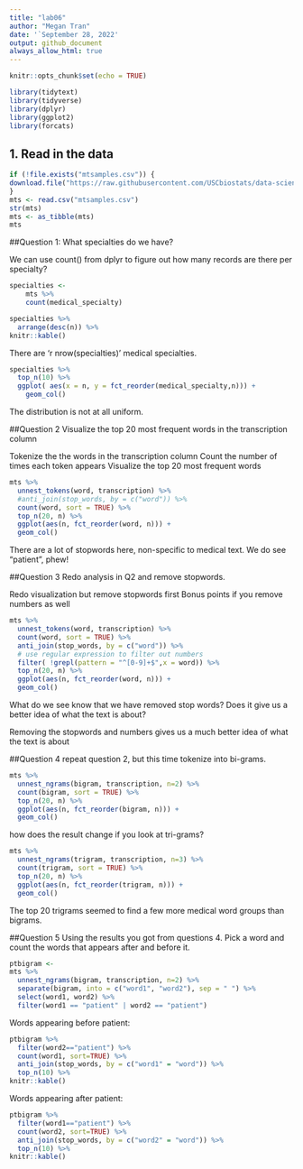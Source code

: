 ```yaml
---
title: "lab06"
author: "Megan Tran"
date: '`September 28, 2022'
output: github_document
always_allow_html: true
---
```


```r
knitr::opts_chunk$set(echo = TRUE)
```


```r
library(tidytext)
library(tidyverse)
library(dplyr)
library(ggplot2)
library(forcats)
```

## 1. Read in the data
```r
if (!file.exists("mtsamples.csv")) {
download.file("https://raw.githubusercontent.com/USCbiostats/data-science-data/master/00_mtsamples/mtsamples.csv", "mtsamples.csv", method="libcurl", timeout = 60) 
}
mts <- read.csv("mtsamples.csv") 
str(mts)
mts <- as_tibble(mts)
mts
```

##Question 1: What specialties do we have?

We can use count() from dplyr to figure out how many records are there per specialty?

```r
specialties <-
    mts %>%
    count(medical_specialty)

specialties %>%
  arrange(desc(n)) %>%
knitr::kable()
```

There are 'r nrow(specialties)' medical specialties.

```r
specialties %>%
  top_n(10) %>%
  ggplot( aes(x = n, y = fct_reorder(medical_specialty,n))) + 
    geom_col()
```

The distribution is not at all uniform.

##Question 2 Visualize the top 20 most frequent words in the transcription column

Tokenize the the words in the transcription column
Count the number of times each token appears
Visualize the top 20 most frequent words

```r
mts %>%
  unnest_tokens(word, transcription) %>%
  #anti_join(stop_words, by = c("word")) %>%
  count(word, sort = TRUE) %>%
  top_n(20, n) %>%
  ggplot(aes(n, fct_reorder(word, n))) +
  geom_col()
```

There are a lot of stopwords here, non-specific to medical text. 
We do see "patient", phew!

##Question 3 Redo analysis in Q2 and remove stopwords.

Redo visualization but remove stopwords first
Bonus points if you remove numbers as well

```r
mts %>%
  unnest_tokens(word, transcription) %>%
  count(word, sort = TRUE) %>%
  anti_join(stop_words, by = c("word")) %>%
  # use regular expression to filter out numbers
  filter( !grepl(pattern = "^[0-9]+$",x = word)) %>%
  top_n(20, n) %>%
  ggplot(aes(n, fct_reorder(word, n))) +
  geom_col()
```
What do we see know that we have removed stop words? Does it give us a better idea of what the text is about?

Removing the stopwords and numbers gives us a much better idea of what the text is about 

##Question 4
repeat question 2, but this time tokenize into bi-grams. 

```r
mts %>%
  unnest_ngrams(bigram, transcription, n=2) %>%
  count(bigram, sort = TRUE) %>%
  top_n(20, n) %>%
  ggplot(aes(n, fct_reorder(bigram, n))) +
  geom_col()
```


how does the result change if you look at tri-grams?

```r
mts %>%
  unnest_ngrams(trigram, transcription, n=3) %>%
  count(trigram, sort = TRUE) %>%
  top_n(20, n) %>%
  ggplot(aes(n, fct_reorder(trigram, n))) +
  geom_col()
```

The top 20 trigrams seemed to find a few more medical word groups than bigrams.

##Question 5
Using the results you got from questions 4. Pick a word and count the words that appears after and before it.

```r
ptbigram <-
mts %>%
  unnest_ngrams(bigram, transcription, n=2) %>%
  separate(bigram, into = c("word1", "word2"), sep = " ") %>%
  select(word1, word2) %>%
  filter(word1 == "patient" | word2 == "patient")
```

Words appearing before patient: 

```r
ptbigram %>%
  filter(word2=="patient") %>%
  count(word1, sort=TRUE) %>%
  anti_join(stop_words, by = c("word1" = "word")) %>%
  top_n(10) %>%
knitr::kable()
```
Words appearing after patient: 

```r
ptbigram %>%
  filter(word1=="patient") %>%
  count(word2, sort=TRUE) %>%
  anti_join(stop_words, by = c("word2" = "word")) %>%
  top_n(10) %>%
knitr::kable()
```
